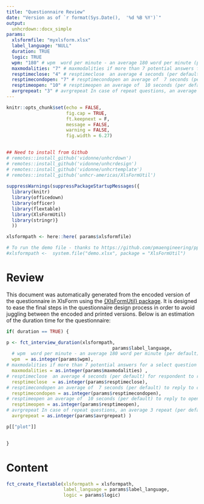 ```yaml
---
title: "Questionnaire Review"
date: "Version as of `r format(Sys.Date(),  '%d %B %Y')`"
output:
  unhcrdown::docx_simple
params:
  xlsformfile: "myxlsform.xlsx"
  label_language: "NULL"  
  duration: TRUE  
  logic: TRUE  
  wpm: "180" # wpm  word per minute - an average 180 word per minute (per default) required to read loudly the text
  maxmodalities: "7" # maxmodalities if more than 7 potential answers for a select question (per default)- then we assume that those modalities will not be read by the enumerator - but rather selected based on an open answer - and not be accounted for the modalities duration estimation 
  resptimeclose: "4" # resptimeclose  an average 4 seconds (per default) for respondent to reply for closed questions
  resptimecondopen: "7" # resptimecondopen an average of  7 seconds (per default) to reply to conditional text question (accounting for question type of "other, please specify"). 
  resptimeopen: "10" # resptimeopen an average of  10 seconds (per default) to reply to open text question. 
  avrgrepeat: "3" # avrgrepeat In case of repeat questions, an average 3 repeat (per default) is accounted for. 
---
```


```r
knitr::opts_chunk$set(echo = FALSE,  
                      fig.cap = TRUE, 
                      ft.keepnext = F, 
                      message = FALSE, 
                      warning = FALSE,
                      fig.width = 6.27)
 

## Need to install from Github
# remotes::install_github('vidonne/unhcrdown')
# remotes::install_github('vidonne/unhcrdesign')
# remotes::install_github('vidonne/unhcrtemplate')
# remotes::install_github('unhcr-americas/XlsFormUtil')  
 
suppressWarnings(suppressPackageStartupMessages({
  library(knitr)
  library(officedown)
  library(officer)
  library(flextable)
  library(XlsFormUtil)
  library(stringr)}
  ))

xlsformpath <- here::here( params$xlsformfile)

# To run the demo file - thanks to https://github.com/pmaengineering/ppp/tree/master/docs 
#xlsformpath <-  system.file("demo.xlsx", package = "XlsFormUtil")
```

# Review 

This document was automatically generated from the encoded version of the questionnaire in XlsForm using the  [{XlsFormUtil} package](https://unhcr-americas.github.io/XlsFormUtil/). It is designed to ease the final steps in the questionnaire design process in order to avoid juggling between the encoded and printed versions. Below is an estimation of the duration time for the questionnaire:
 

```r
if( duration == TRUE) {

p <- fct_interview_duration(xlsformpath, 
                                       params$label_language,
  # wpm  word per minute - an average 180 word per minute (per default) required to read loudly the text
  wpm  = as.integer(params$wpm),
# maxmodalities if more than 7 potential answers for a select question (per default)- then we assume that those modalities will not be read by the enumerator - but rather selected based on an open answer - and not be accounted for the modalities duration estimation
  maxmodalities = as.integer(params$maxmodalities) ,
# resptimeclose  an average 4 seconds (per default) for respondent to reply for closed questions
  resptimeclose  = as.integer(params$resptimeclose),
# resptimecondopen an average of  7 seconds (per default) to reply to conditional text question (accounting for question type of "other, please specify").
  resptimecondopen = as.integer(params$resptimecondopen),
# resptimeopen an average of  10 seconds (per default) to reply to open text question.
  resptimeopen = as.integer(params$resptimeopen),
# avrgrepeat In case of repeat questions, an average 3 repeat (per default) is accounted for.
  avrgrepeat = as.integer(params$avrgrepeat) )

p[["plot"]]

  
}
```

# Content

```r
fct_create_flextable(xlsformpath = xlsformpath, 
                     label_language = params$label_language,
                     logic = params$logic)
```



